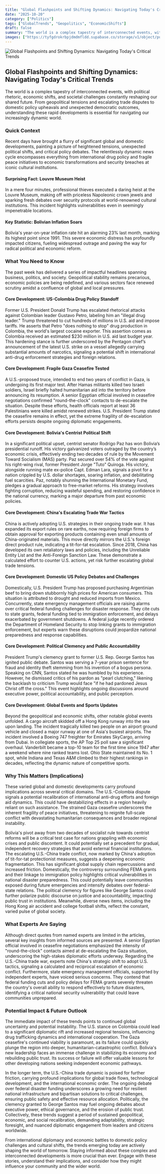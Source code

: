 ```yaml
---
title: "Global Flashpoints and Shifting Dynamics: Navigating Today's Critical Trends"
date: "2025-10-20"
category: ["Politics"]
tags: ["GlobalTrends", "Geopolitics", "EconomicShifts"]
draft: false
summary: "The world is a complex tapestry of interconnected events, with political rhetoric, economic shifts, and societal challenges constantly reshaping our shared future. From geopolitical tensions and escalating trade disputes to domestic policy upheavals and unexpected democratic outcomes, understanding these rapid developments is essential for navigating our increasingly dynamic world."
images: ["https://tyfgdrokrbpjdmdmfldd.supabase.co/storage/v1/object/public/image/2025-10-20-00-06-05-235-04-00.jpg"]
---
```



![Global Flashpoints and Shifting Dynamics: Navigating Today's Critical Trends](https://tyfgdrokrbpjdmdmfldd.supabase.co/storage/v1/object/public/image/2025-10-20-00-06-05-235-04-00.jpg)

## Global Flashpoints and Shifting Dynamics: Navigating Today's Critical Trends

The world is a complex tapestry of interconnected events, with political rhetoric, economic shifts, and societal challenges constantly reshaping our shared future. From geopolitical tensions and escalating trade disputes to domestic policy upheavals and unexpected democratic outcomes, understanding these rapid developments is essential for navigating our increasingly dynamic world.

### Quick Context

Recent days have brought a flurry of significant global and domestic developments, painting a picture of heightened tensions, unexpected political shifts, and critical policy debates. The relentlessly dynamic news cycle encompasses everything from international drug policy and fragile peace initiatives to economic transformations and security breaches at iconic cultural institutions.

#### Surprising Fact: Louvre Museum Heist

In a mere four minutes, professional thieves executed a daring heist at the Louvre Museum, making off with priceless Napoleonic crown jewels and sparking fresh debates over security protocols at world-renowned cultural institutions. This incident highlights vulnerabilities even in seemingly impenetrable locations.

#### Key Statistic: Bolivian Inflation Soars

Bolivia's year-on-year inflation rate hit an alarming 23% last month, marking its highest point since 1991. This severe economic distress has profoundly impacted citizens, fueling widespread outrage and paving the way for radical political and economic reform.

### What You Need to Know

The past week has delivered a series of impactful headlines spanning business, politics, and society. Geopolitical stability remains precarious, economic policies are being redefined, and various sectors face renewed scrutiny amidst a confluence of global and local pressures.

#### Core Development: US-Colombia Drug Policy Standoff

Former U.S. President Donald Trump has escalated rhetorical attacks against Colombian leader Gustavo Petro, labeling him an "illegal drug leader." Trump threatened to cut hundreds of millions in U.S. aid and impose tariffs. He asserts that Petro "does nothing to stop" drug production in Colombia, the world's largest cocaine exporter. This assertion comes as Colombia received an estimated $230 million in U.S. aid last budget year. This hardening stance is further underscored by the Pentagon chief’s announcement of the latest U.S. strike on a vessel allegedly carrying substantial amounts of narcotics, signaling a potential shift in international anti-drug enforcement strategies and foreign relations.

#### Core Development: Fragile Gaza Ceasefire Tested

A U.S.-proposed truce, intended to end two years of conflict in Gaza, is undergoing its first major test. After Hamas militants killed two Israeli soldiers, Israel briefly halted humanitarian aid into the territory before announcing its resumption. A senior Egyptian official involved in ceasefire negotiations confirmed "round-the-clock" contacts to de-escalate the situation. Despite these efforts, health officials report at least 36 Palestinians were killed amidst renewed strikes. U.S. President Trump stated the ceasefire remains in effect, yet the extreme fragility of de-escalation efforts persists despite ongoing diplomatic engagements.

#### Core Development: Bolivia's Centrist Political Shift

In a significant political upset, centrist senator Rodrigo Paz has won Bolivia’s presidential runoff. His victory galvanized voters outraged by the country’s economic crisis, effectively ending two decades of rule by the Movement Toward Socialism (MAS) party. Paz secured over 54% of the vote against his right-wing rival, former President Jorge "Tuto" Quiroga. His victory, alongside running mate ex-police Capt. Edman Lara, signals a pivot for a nation crippled by U.S. dollar shortages, soaring inflation, and debilitating fuel scarcities. Paz, notably shunning the International Monetary Fund, pledges a gradual approach to free-market reforms. His strategy involves fighting corruption, reducing wasteful spending, and restoring confidence in the national currency, marking a major departure from past economic policies.

#### Core Development: China's Escalating Trade War Tactics

China is actively adopting U.S. strategies in their ongoing trade war. It has expanded its export rules on rare earths, now requiring foreign firms to obtain approval for exporting products containing even small amounts of China-originated materials. This move directly mirrors the U.S.'s foreign direct product rule, indicating a tit-for-tat escalation. Since 2018, China has developed its own retaliatory laws and policies, including the Unreliable Entity List and the Anti-Foreign Sanction Law. These demonstrate a calculated effort to counter U.S. actions, yet risk further escalating global trade tensions.

#### Core Development: Domestic US Policy Debates and Challenges

Domestically, U.S. President Trump has proposed purchasing Argentinian beef to bring down stubbornly high prices for American consumers. This situation is attributed to drought and reduced imports from Mexico. Concurrently, state emergency management officials are raising alarms over critical federal funding challenges for disaster response. They cite cuts to state grants, federal funding tied to immigration enforcement, and delays exacerbated by government shutdowns. A federal judge recently ordered the Department of Homeland Security to stop linking grants to immigration enforcement, but experts warn these disruptions could jeopardize national preparedness and response capabilities.

#### Core Development: Political Clemency and Public Accountability

President Trump's clemency grant to former U.S. Rep. George Santos has ignited public debate. Santos was serving a 7-year prison sentence for fraud and identity theft stemming from his invention of a bogus persona. Speaking on CNN, Santos stated he was humbled by his experience. However, he dismissed critics of his pardon as "pearl clutching," likening the backlash to criticism Trump would face "if he had pardoned Jesus Christ off the cross." This event highlights ongoing discussions around executive power, political accountability, and public perception.

#### Core Development: Global Events and Sports Updates

Beyond the geopolitical and economic shifts, other notable global events unfolded. A cargo aircraft skidded off a Hong Kong runway into the sea upon landing. The incident tragically killed two people on an airport ground vehicle and closed a major runway at one of Asia's busiest airports. The incident involved a Boeing 747 freighter for Emirates SkyCargo, arriving from Dubai. In collegiate sports, the AP Top 25 poll saw a significant overhaul. Vanderbilt became a top-10 team for the first time since 1947 after a weekend where nine ranked teams lost. Ohio State maintained its No. 1 spot, while Indiana and Texas A&M climbed to their highest rankings in decades, reflecting the dynamic nature of competitive sports.

### Why This Matters (Implications)

These varied global and domestic developments carry profound implications across several critical domains. The U.S.-Colombia dispute signals a potential recalibration of international anti-drug efforts and foreign aid dynamics. This could have destabilizing effects in a region heavily reliant on such assistance. The strained Gaza ceasefire underscores the inherent fragility of peace initiatives, threatening to reignite full-scale conflict with devastating humanitarian consequences and broader regional instability.

Bolivia's pivot away from two decades of socialist rule towards centrist reforms will be a critical test case for nations grappling with economic crises and public discontent. It could potentially set a precedent for gradual, independent recovery strategies that avoid external financial institutions. The escalating U.S.-China trade conflict, now marked by China's adoption of tit-for-tat protectionist measures, suggests a deepening economic fragmentation. This has significant global supply chain repercussions and increased friction. Domestically, the controversy surrounding FEMA grants and their linkage to immigration policy highlights critical vulnerabilities in national disaster preparedness. This could potentially leave communities exposed during future emergencies and intensify debates over federal-state relations. The political clemency for figures like George Santos could further polarize public discourse on justice and accountability, impacting public trust in institutions. Meanwhile, diverse news items, including the Hong Kong air accident and college football shifts, reflect the constant, varied pulse of global society.

### What Experts Are Saying

Although direct quotes from named experts are limited in the articles, several key insights from informed sources are presented. A senior Egyptian official involved in ceasefire negotiations emphasized the intensity of "round-the-clock" contacts aimed at de-escalating the Gaza situation, underscoring the high-stakes diplomatic efforts underway. Regarding the U.S.-China trade war, experts note China's strategic shift to adopt U.S. tactics, signaling a calculated and reciprocal escalation of economic conflict. Furthermore, state emergency management officials, supported by independent experts, have voiced serious concerns. They contend that federal funding cuts and policy delays for FEMA grants severely threaten the country's overall ability to respond effectively to future disasters, identifying a critical national security vulnerability that could leave communities unprepared.

### Potential Impact & Future Outlook

The immediate impact of these trends points to continued global uncertainty and potential instability. The U.S. stance on Colombia could lead to a significant diplomatic rift and increased regional tensions, influencing drug trafficking dynamics and international cooperation. The Gaza ceasefire's continued viability is paramount, as its failure could quickly plunge the region into deeper, humanitarian-catastrophic conflict. Bolivia's new leadership faces an immense challenge in stabilizing its economy and rebuilding public trust. Its success or failure will offer valuable lessons for other developing nations seeking independent economic pathways.

In the longer term, the U.S.-China trade dynamic is poised for further friction, carrying profound implications for global trade flows, technological development, and the international economic order. The ongoing debate over federal disaster funding underscores a growing need for resilient national infrastructure and bipartisan solutions to critical challenges, ensuring public safety and effective resource allocation. Politically, the clemency granted to George Santos may fuel ongoing debates about executive power, ethical governance, and the erosion of public trust. Collectively, these trends suggest a period of sustained geopolitical, economic, and social recalibration, demanding adaptability, strategic foresight, and nuanced diplomatic engagement from leaders and citizens worldwide.

From international diplomacy and economic battles to domestic policy challenges and cultural shifts, the trends emerging today are actively shaping the world of tomorrow. Staying informed about these complex and interconnected developments is more crucial than ever. Engage with these stories, understand their implications, and consider how they might influence your community and the wider world.


